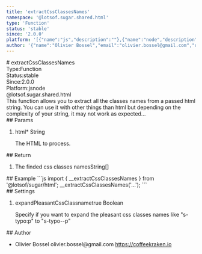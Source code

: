 ```yaml
---
title: 'extractCssClassesNames'
namespace: '@lotsof.sugar.shared.html'
type: 'Function'
status: 'stable'
since: '2.0.0'
platform: '[{"name":"js","description":""},{"name":"node","description":""}]'
author: '{"name":"Olivier Bossel","email":"olivier.bossel@gmail.com","url":"https://coffeekraken.io"}'
---
```

<div class="docmap-mdx">
# extractCssClassesNames
<div class="_metas">
<div class="_type"><span class="_type-label">Type:</span><span class="_type-value">Function</span></div>
<div class="_status"><span class="_status-label">Status:</span><span class="_status-value -stable">stable</span></div>
<div class="_since"><span class="_since-label">Since:</span><span class="_since-value">2.0.0</span></div>
<div class="_platform"><span class="_platform-label">Platform:</span><span class="_platform-value -js">js</span><span class="_platform-value -node">node</span></div>
</div>
<div class="_namespace">@lotsof.sugar.shared.html</div>
<div class="_description">
This function allows you to extract all the classes names from a passed html string.
You can use it with other things than html but depending on the complexity of your string, it may not
work as expected...
</div>
<div class="_params">
## Params
<ol class="_list">
<li class="_item">
<span class="_name">html<span class="_required">*</span></span><span class="_default"></span> <span class="_type">String</span>
<p class="_description">The HTML to process&period;</p>
</li>
</ol>
</div>
<div class="_return">
## Return
<ol class="_list">
<li class="_item">
<span class="_description">The finded css classes names</span><span class="_default"></span><span class="_type">String&lsqb;&rsqb;</span>
</li>
</ol>
</div>
<div class="_examples">
## Example
```js
import { __extractCssClassesNames } from '@lotsof/sugar/html';
__extractCssClassesNames('...');
```
</div>
<div class="_settings">
## Settings
<ol class="_list">
<li class="_item">
<span class="_name">expandPleasantCssClassname</span><span class="_default">true</span> <span class="_type">Boolean</span>
<p class="_description">Specify if you want to expand the pleasant css classes names like "s-typo:p" to "s-typo--p"</p>
</li>
</ol>
</div>
<div class="_author">
## Author
<ul class="_list">
<li class="_item">
<span class="_name">Olivier Bossel</span>
<span class="_email">olivier.bossel@gmail.com</span>
<a href="https://coffeekraken.io" target="_blank" class="_url">https://coffeekraken.io</a>
</li>
</ul>
</div>
</div>